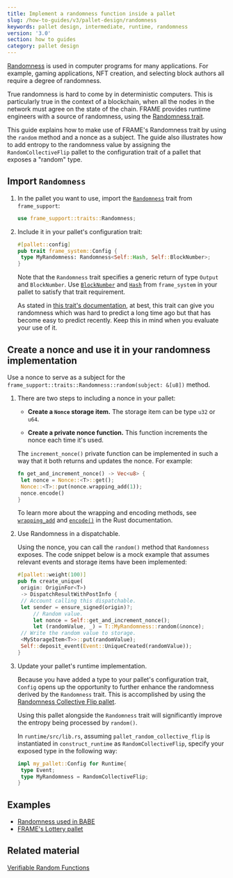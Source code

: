 ```yaml
---
title: Implement a randomness function inside a pallet
slug: /how-to-guides/v3/pallet-design/randomness
keywords: pallet design, intermediate, runtime, randomness
version: '3.0'
section: how to guides
category: pallet design
---
```


[Randomness](/v3/runtime/randomness) is used in computer programs for many applications. For example, gaming applications, NFT creation, and selecting block authors all require a degree of randomness.

True randomness is hard to come by in deterministic computers. This is particularly true in the context of a blockchain, when all the nodes in the network must agree on the state of the chain. FRAME provides runtime engineers with a source of randomness, using the [Randomness trait](/rustdocs/latest/frame_support/traits/trait.Randomness.html).

This guide explains how to make use of FRAME's Randomness trait by using the `random` method and a nonce as a subject.
The guide also illustrates how to add entropy to the randomness value by assigning the `RandomCollectiveFlip` pallet to the configuration trait of a pallet that exposes a "random" type.

## Import `Randomness`

1. In the pallet you want to use, import the [`Randomness`](/rustdocs/latest/frame_support/traits/trait.Randomness.html) trait from `frame_support`:

   ```rust
   use frame_support::traits::Randomness;
   ```

1. Include it in your pallet's configuration trait:

   ```rust
   #[pallet::config]
   pub trait frame_system::Config {
   	type MyRandomness: Randomness<Self::Hash, Self::BlockNumber>;
   }
   ```

   Note that the `Randomness` trait specifies a generic return of type `Output` and `BlockNumber`.
   Use [`BlockNumber`](/rustdocs/latest/frame_system/pallet/trait.Config.html#associatedtype.BlockNumber)
   and [`Hash`](/rustdocs/latest/frame_system/pallet/trait.Config.html#associatedtype.Hash) from `frame_system`
   in your pallet to satisfy that trait requirement.

   As stated in [this trait's documentation](/rustdocs/latest/frame_support/traits/trait.Randomness.html), at best, this trait can give you randomness which was hard to predict a long time ago but that has become easy to predict recently.
   Keep this in mind when you evaluate your use of it.

## Create a nonce and use it in your randomness implementation

Use a nonce to serve as a subject for the `frame_support::traits::Randomness::random(subject: &[u8])` method.

1. There are two steps to including a nonce in your pallet:

   - **Create a `Nonce` storage item.** The storage item can be type `u32` or `u64`.

   - **Create a private nonce function.** This function increments the nonce each time it's used.

   The `increment_nonce()` private function can be implemented in such a way that it both returns and updates the nonce.
   For example:

   ```rust
   fn get_and_increment_nonce() -> Vec<u8> {
   	let nonce = Nonce::<T>::get();
   	Nonce::<T>::put(nonce.wrapping_add(1));
   	nonce.encode()
   }
   ```

   To learn more about the wrapping and encoding methods, see [`wrapping_add`](https://doc.rust-lang.org/std/intrinsics/fn.wrapping_add.html) and [`encode()`](/rustdocs/latest/frame_support/dispatch/trait.Encode.html#method.encode) in the Rust documentation.

1. Use Randomness in a dispatchable.

   Using the nonce, you can call the `random()` method that `Randomness` exposes. The code snippet below is a mock example that assumes
   relevant events and storage items have been implemented:

   ```rust
   #[pallet::weight(100)]
   pub fn create_unique(
   	origin: OriginFor<T>)
   	-> DispatchResultWithPostInfo {
   	// Account calling this dispatchable.
   	let sender = ensure_signed(origin)?;
   		// Random value.
   		let nonce = Self::get_and_increment_nonce();
   		let (randomValue, _) = T::MyRandomness::random(&nonce);
   	// Write the random value to storage.
   	<MyStorageItem<T>>::put(randomValue);
   	Self::deposit_event(Event::UniqueCreated(randomValue));
   }
   ```

1. Update your pallet's runtime implementation.

   Because you have added a type to your pallet's configuration trait, `Config` opens up the opportunity to further enhance the randomness
   derived by the `Randomness` trait. This is accomplished by using the [Randomness Collective Flip pallet][rcf-pallet-rustdocs].

   Using this pallet alongside the `Randomness` trait will significantly improve the entropy being processed by `random()`.

   In `runtime/src/lib.rs`, assuming `pallet_random_collective_flip` is instantiated in `construct_runtime` as `RandomCollectiveFlip`,
   specify your exposed type in the following way:

   ```rust
   impl my_pallet::Config for Runtime{
   	type Event;
   	type MyRandomness = RandomCollectiveFlip;
   }
   ```

## Examples

- [Randomness used in BABE](https://github.com/paritytech/substrate/blob/master/frame/babe/src/randomness.rs)
- [FRAME's Lottery pallet](https://github.com/paritytech/substrate/blob/master/frame/lottery/src/lib.rs#L471)

## Related material

[Verifiable Random Functions](https://en.wikipedia.org/wiki/Verifiable_random_function)

[rcf-pallet-rustdocs]: /rustdocs/latest/pallet_randomness_collective_flip/index.html
